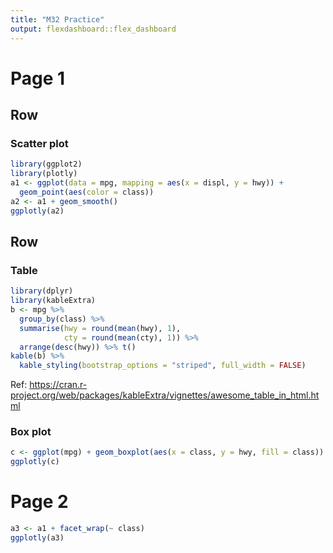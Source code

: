 ```yaml
---
title: "M32 Practice"  
output: flexdashboard::flex_dashboard
---
```


Page 1 {data-orientation=rows}
=====================================     
   
Row {data-height=500}
-------------------------------------

### Scatter plot 

```r
library(ggplot2)
library(plotly)
a1 <- ggplot(data = mpg, mapping = aes(x = displ, y = hwy)) + 
  geom_point(aes(color = class))
a2 <- a1 + geom_smooth()
ggplotly(a2)
```

Row {data-height=500}
-------------------------------------
   
### Table  

```r
library(dplyr)
library(kableExtra)
b <- mpg %>%
  group_by(class) %>%
  summarise(hwy = round(mean(hwy), 1),
            cty = round(mean(cty), 1)) %>%
  arrange(desc(hwy)) %>% t()
kable(b) %>%
  kable_styling(bootstrap_options = "striped", full_width = FALSE)
```   

Ref: <https://cran.r-project.org/web/packages/kableExtra/vignettes/awesome_table_in_html.html>    

### Box plot  

```r
c <- ggplot(mpg) + geom_boxplot(aes(x = class, y = hwy, fill = class)) + coord_flip()
ggplotly(c)
```

Page 2     
=====================================  

```r
a3 <- a1 + facet_wrap(~ class)
ggplotly(a3)
```